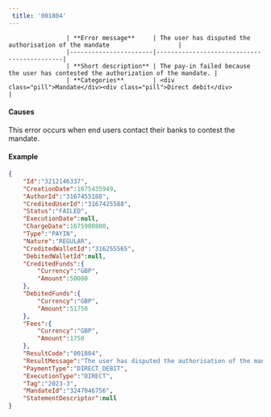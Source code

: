 ---  
 title: '001804'  
---  


                    | **Error message**     | The user has disputed the authorisation of the mandate                   |
                    |-----------------------|--------------------------------------------|
                    | **Short description** | The pay-in failed because the user has contested the authorization of the mandate. |
                    | **Categories**        | <div class="pill">Mandate</div><div class="pill">Direct debit</div>                         |
                  

#### Causes  

This error occurs when end users contact their banks to contest the mandate.  

#### Example  
```json API Response
{
    "Id":"3212146337",
    "CreationDate":1675435949,
    "AuthorId":"3167455188",
    "CreditedUserId":"3167425588",
    "Status":"FAILED",
    "ExecutionDate":null,
    "ChargeDate":1675900800,
    "Type":"PAYIN",
    "Nature":"REGULAR",
    "CreditedWalletId":"316255565",
    "DebitedWalletId":null,
    "CreditedFunds":{
        "Currency":"GBP",
        "Amount":50000
    },
    "DebitedFunds":{
        "Currency":"GBP",
        "Amount":51750
    },
    "Fees":{
        "Currency":"GBP",
        "Amount":1750
    },
    "ResultCode":"001804",
    "ResultMessage":"The user has disputed the authorisation of the mandate",
    "PaymentType":"DIRECT_DEBIT",
    "ExecutionType":"DIRECT",
    "Tag":"2023-3",
    "MandateId":"3247046756",
    "StatementDescriptor":null
}
```